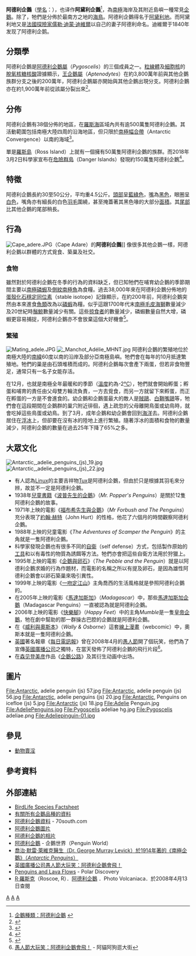 {{Speciesbox
| taxon = Pygoscelis adeliae
| binomial_authority = ([[賈克斯·伯納·康伯朗|Hombron]] & [[何內·傑奎諾特|Jacquinot]], 1841)
| status = LC
| status_system = iucn3.1
| status_ref = <ref>{{IUCN|id=22697758 |title=''Pygoscelis adeliae'' |assessor=BirdLife International |assessor-link=BirdLife International |version=2017.3 |year=2016 |accessdate=1 October 2016}} 数据库資料包含說明此物種被編入近危級別的原因</ref>
| image = Antarctica 2013 Journey to the Crystal Desert (8369557381).jpg
| image_caption = 
| range_map = Pygoscelis adeliae Distribuzione.jpg
| range_map_caption = 
'''<font color=green>綠色：</font>'''阿德利企鵝的分布範圍<br />'''<font color=red>紅色：</font>'''阿德利企鵝的繁殖地區
}}
'''阿德利企鵝'''（[[學名|學名]]：{{lang|la|''Pygoscelis adeliae''}}），也译作'''阿黛利企鵝'''<ref>[http://www.gtes.tp.edu.tw/penguin/species-main03.asp 企鵝種類：阿德利企鵝] {{Wayback|url=http://www.gtes.tp.edu.tw/penguin/species-main03.asp |date=20081120130436 }}</ref>，為[[南極|南極]]海岸及其附近島嶼一種常見[[企鵝|企鵝]]。除了{{link-en|景風海燕|Storm-petrel|景風海燕}}，牠們是分佈於最南方之地的[[海鳥|海鳥]]。阿德利企鵝得名于[[阿黛利地|阿黛利地]]。而阿黛利地又是[[法國|法國]][[探險家|探險家]][[儒勒·迪蒙·迪維爾|儒勒·迪蒙·迪維爾]]以自己的妻子阿德利命名。迪維爾于1840年发现了阿德利企鹅。

== 分類學 ==
阿德利企鵝是[[阿德利企鵝屬|阿德利企鵝屬]]（''Pygoscelis''）的三個成員之一。[[粒線體|粒線體]]及[[細胞核|細胞核]]的[[脫氧核糖核酸|脫氧核糖核酸]]證據顯示，[[王企鵝屬|王企鵝屬]]（''Aptenodytes''）在約3,800萬年前與其他企鵝族群分支之後的200萬年，阿德利企鵝屬亦開始與其他企鵝出現分支。阿德利企鵝亦在約1,900萬年前從該屬分裂出來<ref>{{cite journal|author=Baker AJ, Pereira SL, Haddrath OP, Edge KA|year=2006|title=Multiple gene evidence for expansion of extant penguins out of Antarctica due to global cooling|journal=Proc Biol Sci.|volume=273|issue=1582|pages=11–17|doi=10.1098/rspb.2005.3260|url=http://www.pubmedcentral.nih.gov/articlerender.fcgi?artid=1560011|accessdate=2008年3月21日|pmid=16519228|archive-date=2020年4月7日|archive-url=https://web.archive.org/web/20200407230250/https://www.ncbi.nlm.nih.gov/pmc/articles/PMC1560011/|dead-url=no}}</ref>。

== 分佈 ==
阿德利企鵝有38個分佈的地區，在[[羅斯海|羅斯海]]區域內共有逾500萬隻阿德利企鵝。其活動範圍包括南極大陸四周的沿海地區，但只限於[[南極幅合帶|南極幅合帶]]（Antarctic Convergence）以南的海域<ref>{{Cite web |url=http://penguin.go2c.info/nature/adelie.htm |title=南極野生動物 - 阿德利企鵝 |access-date=2008-06-24 |archive-url=https://web.archive.org/web/20080622030637/http://penguin.go2c.info/nature/adelie.htm |archive-date=2008-06-22 |dead-url=yes }}</ref>。

單是[[羅斯島|羅斯島]]（Ross Island）上就有一個擁有50萬隻阿德利企鵝的族群。而2018年3月2日科學家宣布在[[危險群島|危險群島]]（Danger Islands）發現約150萬隻阿德利企鵝<ref>{{Cite web |url=https://udn.com/news/story/6812/3013312 |title=影／觀測衛星拍到！ 150萬隻阿德利企鵝現身南極新棲地 |access-date=2018-04-18 |archive-date=2020-10-06 |archive-url=https://web.archive.org/web/20201006042529/https://udn.com/news/story/6812/3013312 |dead-url=no }}</ref>。

== 特徵 ==
阿德利企鵝長約30至50公分，平均重4.5公斤。[[頭部|頭部]]呈[[藍綠色|藍綠色]]，[[嘴|嘴]]為[[黑色|黑色]]，眼圈呈[[白色|白色]]，嘴角亦有細長的白色[[羽毛|羽毛]]圍繞，甚至掩蓋著其黑色喙的大部分[[面積|面積]]。其[[尾部|尾部]]比其他企鵝的尾部稍長。

== 行為 ==
[[File:Cape_adere.JPG|thumb]]（Cape Adare）的'''阿德利企鵝''']]
像很多其他企鵝一樣，阿德利企鵝以群體的方式覓食、築巢及社交。

=== 食物 ===
雖然對於阿德利企鵝在冬季的行為的資料缺乏，但已知牠們在哺育幼企鵝的季節期間主要以[[南極磷蝦|南極磷蝦]]及[[側紋南極魚|側紋南極魚]]為食糧。過去38,000年來在阿德利企鵝分佈地的[[蛋|蛋殼]][[化石|化石]][[穩定同位素|穩定同位素]]（stable isotope）記錄顯示，在約200年前，阿德利企鵝突然由本來進食[[魚類|魚類]]改為以[[磷蝦|磷蝦]]為糧。似乎這跟1700年代末[[南極毛皮海獅|南極毛皮海獅]]數量減少及20世紀時[[鬚鯨亞目|鬚鯨]]數量減少有關。這些[[掠食者|掠食者]]的數量減少，磷蝦數量自然大增，磷蝦更容易捕捉，阿德利企鵝亦不會放棄這個大好機會<ref>
{{cite journal
|author= S.D. Emslie & W.P. Patterson
|title=Abrupt recent shift in δ<sup>13</sup>C and δ<sup>15</sup>N values in Adélie penguin eggshell in Antarctica
|journal=Proc. Natl Acad. Sci. USA
|volume=104
|issue=28
|doi=10.1073/pnas.0608477104
|pages=11666–11669
|pmid=17620620|date=July 2007}}</ref>。

=== 繁殖 ===
[[File:Mating_adele.JPG|left]]
[[File:_Manchot_Adélie_MHNT.jpg|thumb]]
阿德利企鵝的繁殖地位於南極大陸的[[南緯|南緯]]60度以南的沿岸及部分亞南極島嶼。牠們會在每年的10月抵達繁殖地。牠們的巢是由石頭堆積而成的。阿德利企鵝每次會產下兩蛋，但若非食物豐足，通常只有一名子女能存活。

在12月，也就是南極全年最暖和的季節（[[溫度|溫度]]約為-2[[°C|°C]]），牠們就會開始孵蛋；孵蛋和哺育的責任由父母雙方輪流負責，一方去覓食，而另一方就留下來孵蛋，而正在孵蛋的一方是不會進食的。幼企鵝和企鵝蛋最大的敵人是[[賊鷗|賊鷗]]、[[白鞘嘴鷗|白鞘嘴鷗]]等，牠們會在這段期間在企鵝群的巢穴附近徘徊，遇上疏忽的父母離開鳥蛋或幼鳥時，就會吃掉這些鳥蛋或幼鳥。到了3月，成年企鵝和幼企鵝會回到[[海洋|海洋]]去。阿德利企鵝居住在[[浮冰|浮冰]]上，但卻要在沒有冰的陸地上進行繁殖。隨著浮冰的面積和食物的數量減少，阿德利企鵝的數量在過去25年下降了65%之多。

== 大眾文化 ==
[[File:Antarctic,_adelie_penguins_(js)_19.jpg|thumb]]
[[File:Antarctic,_adelie_penguins_(js)_22.jpg|thumb]]
* 有人認為[[Linux|Linux]]的主要吉祥物[[Tux|Tux]]是阿德利企鵝，但由於只是根據其羽毛來分辨，故並不一定是阿德利企鵝。
* 1938年[[兒童書籍|兒童書籍]]《[[波普先生的企鵝|波普先生的企鵝]]》（''Mr. Popper's Penguins''）是關於12隻阿德利企鵝的故事。
* 1971年上映的電影《[[福布希先生與企鵝|福布希先生與企鵝]]》（''Mr Forbush and The Penguins''）充分表現了[[約翰·赫特|約翰·赫特]]（John Hurt）的性格，他花了六個月的時間觀察阿德利企鵝。
* 1988年上映的兒童電影《''The Adventures of Scamper the Penguin''》的主角就是一隻阿德利企鵝。
* 科學家發現企鵝也有很多不同的[[自衛|自衛]]（self defense）方式，包括製作原始的[[工具|工具]]和以有毒性的物質為誘餌等方法。牠們亦會把這些自衛方法用於狩獵上。
* 1995年上映的電影《[[企鵝與卵石|企鵝與卵石]]》（''The Pebble and the Penguin''）就是以阿德利企鵝求婚的行為作題材，而電影的名稱之所以有提及卵石，是因為雄性阿德利企鵝會以卵石築巢來吸引異性。
* 1999年上映的電影《[[一吻定江山|一吻定江山]]》主角喬西的生活風格就是參照阿德利企鵝的。
* 在2005年上映的電影《[[馬達加斯加_(2005年電影)|馬達加斯加]]》（''Madagascar''）中，那些[[馬達加斯加企鵝|馬達加斯加企鵝]]（Madagascar Penguins）一直被認為就是阿德利企鵝。
* 2006年上映的電影《[[快樂腳|快樂腳]]》（''Happy Feet''）中的主角''Mumble''是一隻[[皇帝企鵝|皇帝企鵝]]，牠在劇中幫助的那一群操古巴腔的企鵝就是阿德利企鵝。
* 在《[[威利與奧斯本|威利與奧斯本]]》（''Wally & Osborne''）這套[[線上漫畫|線上漫畫]]（webcomic）中，奧斯本就是一隻阿德利企鵝。
* [[英國|英國]]著名報章《[[每日電訊報|每日電訊報]]》曾在2008年4月的[[愚人節|愚人節]]開了個玩笑，他們為了宣傳[[英國廣播公司|英國廣播公司]]之獨特，在當天發佈了阿德利企鵝的飛行片段<ref>[http://www.wretch.cc/blog/petstreet/13379081 愚人節大玩笑：阿德利企鵝會飛！] {{Wayback|url=http://www.wretch.cc/blog/petstreet/13379081 |date=20190713111314 }} - 阿貓阿狗逛大街</ref>。
* 在[[森见登美彦|森见登美彦]]作品《[[企鵝公路|企鵝公路]]》及其衍生动画中出场。

== 圖片 ==
<gallery>
File:Antarctic, adelie penguin (js) 57.jpg
File:Antarctic, adelie penguin (js) 56.jpg
File:Antarctic, adelie penguins (js) 20.jpg
File:Antarctic, Penguins on icefloe (js) 5.jpg
File:Antarctic (js) 18.jpg
File:Adelie Penguin.jpg
File:AdeliePenguins.jpg
File:Pygoscelis adeliae hg.jpg
File:Pygoscelis adeliae.png
File:Adeliepinguin-01.jpg
</gallery>

== 參見 ==
* [[動物賣淫|動物賣淫]]

== 參考資料 ==
{{reflist}}

== 外部連結 ==
{{commons|Pygoscelis adeliae|阿德利企鵝}}
* [http://www.birdlife.org/datazone/species/index.html?action=SpcHTMDetails.asp&sid=3851&m=0 BirdLife Species Factsheet] {{Wayback|url=http://www.birdlife.org/datazone/species/index.html?action=SpcHTMDetails.asp&sid=3851&m=0 |date=20090105010956 }}
* [http://www.pinguins.info 有關所有企鵝品種的資料] {{Wayback|url=http://www.pinguins.info/ |date=20190418040315 }}
* [https://web.archive.org/web/20070312144931/http://www.70south.com/resources/antarctic-animals/antarctic-penguins/adeliepenguin 阿德利企鵝資料] - 70south.com
* [https://web.archive.org/web/20091117201308/http://www.thomasoneil.com/species2.php?n=64 阿德利企鵝圖片]
* [http://www.gdargaud.net/Antarctica/Penguins.html 阿德利企鵝的相片] {{Wayback|url=http://www.gdargaud.net/Antarctica/Penguins.html |date=20020408074340 }}
* [http://www.penguinworld.com/types/adelie.html 阿德利企鵝] {{Wayback|url=http://www.penguinworld.com/types/adelie.html |date=20210404044521 }} - 企鵝世界（Penguin World）
* [http://www.archive.org/details/antarcticpeng00leviiala 喬治·默雷·萊維克醫生（Dr. George Murray Levick）於1914年著的《南極企鵝》（''Antarctic Penguins''）]
* [http://www.telegraph.co.uk/news/main.jhtml?xml=/news/2008/04/01/npenguin101.xml 英國廣播公司愚人節大玩笑：阿德利企鵝會飛！] {{Wayback|url=http://www.telegraph.co.uk/news/main.jhtml?xml=%2Fnews%2F2008%2F04%2F01%2Fnpenguin101.xml |date=20080423230821 }}
* [https://web.archive.org/web/20100302142954/http://polardiscovery.whoi.edu/expedition3/index.html Penguins and Lava Flows] - Polar Discovery
* [[R·羅斯克|R·羅斯克]]（Roscoe, R）．[http://www.photovolcanica.com/PenguinSpecies/Adelie/AdeliePenguinPhotos.html 阿德利企鵝] {{Wayback|url=http://www.photovolcanica.com/PenguinSpecies/Adelie/AdeliePenguinPhotos.html |date=20200205163518 }}．Photo Volcaniaca．於2008年4月13日查閱

{{企鵝}}
{{Taxonbar}}
[[Category:阿德利企鵝屬|A]]
[[Category:南極洲鳥類|A]]
[[Category:_1841年描述的鸟类|A]]